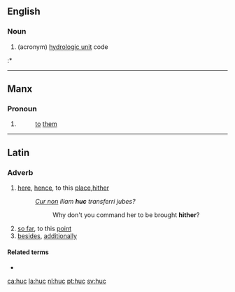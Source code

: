==English==

===Noun===

# (acronym) [http://en.wikipedia.org/w/index.php?title=Hydrologic_unit&redirect=no hydrologic unit] code
:*

----

==Manx==

===Pronoun===
{{infl|gv|prepositional pronoun|emphatic form|hucsyn}}

# {{form of|3rd person plural|hug|lang=Manx}}
#: [[to]] [[them]]

----

==Latin==

===Adverb===
{{la-adv|hūc||-}}

# [[here]], [[hence]], to this [[place]],[[hither]]
#: ''[[cur non|Cur non]] illam '''huc''' transferri jubes?''
#:: Why don't you command her to be brought '''hither'''?
# [[so far]], to this [[point]]
# [[besides]], [[additionally]]

====Related terms====
* {{l|la|hic|hīc}}

[[ca:huc]]
[[la:huc]]
[[nl:huc]]
[[pt:huc]]
[[sv:huc]]